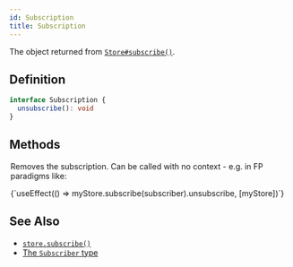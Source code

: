 ```yaml
---
id: Subscription
title: Subscription
---
```



The object returned from [`Store#subscribe()`](../classes/Store#subscribe).

## Definition

```ts
interface Subscription {
  unsubscribe(): void
}
```

## Methods

<Legend>
  <Item name="unsubscribe">
    <p>
      Removes the subscription. Can be called with no context - e.g. in FP
      paradigms like:
    </p>
    <Ts>{`useEffect(() => myStore.subscribe(subscriber).unsubscribe, [myStore])`}</Ts>
  </Item>
</Legend>

## See Also

- [`store.subscribe()`](../classes/Store#subscribe)
- [The `Subscriber` type](Subscriber)
